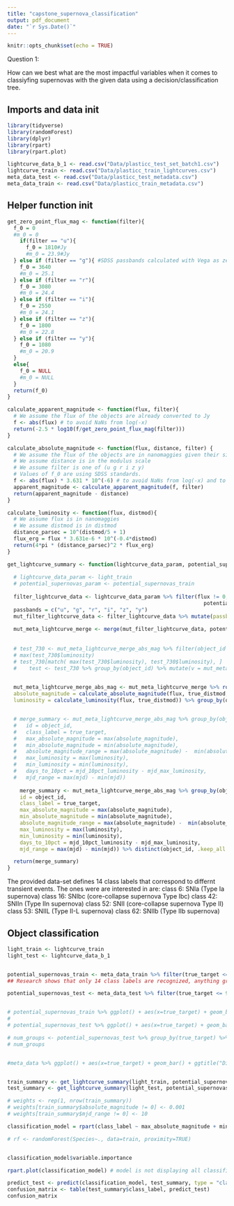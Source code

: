 ```yaml
---
title: "capstone_supernova_classification"
output: pdf_document
date: "`r Sys.Date()`"
---
```


```r
knitr::opts_chunk$set(echo = TRUE)
```

Question 1:

How can we best what are the most impactful variables when it comes to classiyfing supernovas with the given data using a decision/classification tree.



## Imports and data init
```r
library(tidyverse)
library(randomForest)
library(dplyr)
library(rpart)
library(rpart.plot)

lightcurve_data_b_1 <- read.csv("Data/plasticc_test_set_batch1.csv")
lightcurve_train <- read.csv("Data/plasticc_train_lightcurves.csv")
meta_data_test <- read.csv("Data/plasticc_test_metadata.csv")
meta_data_train <- read.csv("Data/plasticc_train_metadata.csv")
```


## Helper function init
```r
get_zero_point_flux_mag <- function(filter){
  f_0 = 0
  #m_0 = 0
    if(filter == "u"){
      f_0 = 1810#Jy
      #m_0 = 23.9#Jy
  } else if (filter == "g"){ #SDSS passbands calculated with Vega as zero point reference
    f_0 = 3640
    #m_0 = 25.1
  } else if (filter == "r"){
    f_0 = 3080
    #m_0 = 24.4
  } else if (filter == "i"){
    f_0 = 2550
    #m_0 = 24.1
  } else if (filter == "z"){
    f_0 = 1800
    #m_0 = 22.8
  } else if (filter == "y"){ 
    f_0 = 1080
    #m_0 = 20.9
  }
  else{
    f_0 = NULL
    #m_0 = NULL
  }
  return(f_0)
}

calculate_apparent_magnitude <- function(flux, filter){
  # We assume the flux of the objects are already converted to Jy
  f <- abs(flux) # to avoid NaNs from log(-x)
  return(-2.5 * log10(f/get_zero_point_flux_mag(filter)))
}

calculate_absolute_magnitude <- function(flux, distance, filter) {
  # We assume the flux of the objects are in nanomaggies given their size.
  # We assume distance is in the modulus scale
  # We assume filter is one of (u g r i z y)
  # Values of f_0 are using SDSS standards.
  f <- abs(flux) * 3.631 * 10^(-6) # to avoid NaNs from log(-x) and to convert to Jy from nanomaggies
  apparent_magnitude <- calculate_apparent_magnitude(f, filter)
  return(apparent_magnitude - distance)
}

calculate_luminosity <- function(flux, distmod){
  # We assume flux is in nanomaggies
  # We assume distmod is in distmod
  distance_parsec = 10^(distmod/5 + 1)
  flux_erg = flux * 3.631e-6 * 10^(-0.4*distmod) 
  return(4*pi * (distance_parsec)^2 * flux_erg)
}

get_lightcurve_summary <- function(lightcurve_data_param, potential_supernovas_param){
  
  # lightcurve_data_param <- light_train
  # potential_supernovas_param <- potential_supernovas_train
  
  filter_lightcurve_data <- lightcurve_data_param %>% filter(flux != 0, object_id %in%
                                                               potential_supernovas_param$object_id)
  passbands = c("u", "g", "r", "i", "z", "y")
  mut_filter_lightcurve_data <- filter_lightcurve_data %>% mutate(passband_letter = passbands[passband + 1])
  
  mut_meta_lightcurve_merge <- merge(mut_filter_lightcurve_data, potential_supernovas_param, by = "object_id", all.x = TRUE)
  
  
  # test_730 <- mut_meta_lightcurve_merge_abs_mag %>% filter(object_id == 730)
  # max(test_730$luminosity)
  # test_730[match( max(test_730$luminosity), test_730$luminosity), ]
  #    test <- test_730 %>% group_by(object_id) %>% mutate(v = mut_meta_lightcurve_merge_abs_mag[match(max(luminosity), mut_meta_lightcurve_merge_abs_mag$luminosity), ]$mjd)
  

  mut_meta_lightcurve_merge_abs_mag <- mut_meta_lightcurve_merge %>% rowwise() %>% mutate(
  absolute_magnitude = calculate_absolute_magnitude(flux, true_distmod, passband_letter),
  luminosity = calculate_luminosity(flux, true_distmod)) %>% group_by(object_id) %>% mutate(mjd_max_luminosity =  mut_meta_lightcurve_merge_abs_mag[match(max(luminosity), mut_meta_lightcurve_merge_abs_mag$luminosity), ]$mjd, mjd_10pct_luminosity = mut_meta_lightcurve_merge_abs_mag[which(mut_meta_lightcurve_merge_abs_mag$luminosity <= 0.1 * max(luminosity) & mjd > mjd_max_luminosity)[1], ]$mjd)


  # merge_summary <- mut_meta_lightcurve_merge_abs_mag %>% group_by(object_id) %>% summarise(
  #   id = object_id,
  #   class_label = true_target,
  #   max_absolute_magnitude = max(absolute_magnitude),
  #   min_absolute_magnitude = min(absolute_magnitude),
  #   absolute_magnitude_range = max(absolute_magnitude) -  min(absolute_magnitude),
  #   max_luminosity = max(luminosity),
  #   min_luminosity = min(luminosity),
  #   days_to_10pct = mjd_10pct_luminosity - mjd_max_luminosity,
  #   mjd_range = max(mjd) - min(mjd))
  
    merge_summary <- mut_meta_lightcurve_merge_abs_mag %>% group_by(object_id) %>% summarise(
    id = object_id,
    class_label = true_target,
    max_absolute_magnitude = max(absolute_magnitude),
    min_absolute_magnitude = min(absolute_magnitude),
    absolute_magnitude_range = max(absolute_magnitude) -  min(absolute_magnitude),
    max_luminosity = max(luminosity),
    min_luminosity = min(luminosity),
    days_to_10pct = mjd_10pct_luminosity - mjd_max_luminosity,
    mjd_range = max(mjd) - min(mjd)) %>% distinct(object_id, .keep_all = TRUE)

  return(merge_summary)
}

```


The provided data-set defines 14 class labels that correspond to differnt transient events. The ones were are interested in are:
  class 6: SNIa (Type Ia supernova)
  class 16: SNIbc (core-collapse supernova Type Ibc)
  class 42: SNIIn (Type IIn supernova)
  class 52: SNII (core-collapse supernova Type II)
  class 53: SNIIL (Type II-L supernova)
  class 62: SNIIb (Type IIb supernova)

## Object classification
```r
light_train <- lightcurve_train
light_test <- lightcurve_data_b_1


potential_supernovas_train <- meta_data_train %>% filter(true_target <= 95, true_target %in% c(6, 16, 42, 52, 53, 62)) # these values represent (SNIa, SNIbc, SNIIn, SNII, SNIIL, SNIIb)
## Research shows that only 14 class labels are recognized, anything greater than this is not a value that can be classified by this algorithm.

potential_supernovas_test <- meta_data_test %>% filter(true_target <= 95, true_target %in% c(6, 16, 42, 52, 53, 62))


# potential_supernovas_train %>% ggplot() + aes(x=true_target) + geom_bar() + ggtitle("Distribution of true_target for objects that are most likley supernovas (train)")
# 
# potential_supernovas_test %>% ggplot() + aes(x=true_target) + geom_bar() + ggtitle("Distribution of true_target for objects that are most likley supernovas (test)")

# num_groups <- potential_supernovas_test %>% group_by(true_target) %>% summarise(n=n())
# num_groups


#meta_data %>% ggplot() + aes(x=true_target) + geom_bar() + ggtitle("Distribution of true_target for objects in meta data")


train_summary <- get_lightcurve_summary(light_train, potential_supernovas_train)
test_summary <- get_lightcurve_summary(light_test, potential_supernovas_test)

# weights <- rep(1, nrow(train_summary))
# weights[train_summary$absolute_magnitude != 0] <- 0.001
# weights[train_summary$mjd_range != 0] <- 10

classification_model = rpart(class_label ~ max_absolute_magnitude + min_absolute_magnitude + days_to_10pct + max_luminosity + min_luminosity + mjd_range, data = train_summary, method = 'class')

# rf <- randomForest(Species~., data=train, proximity=TRUE)


classification_model$variable.importance

rpart.plot(classification_model) # model is not displaying all classification

predict_test <- predict(classification_model, test_summary, type = "class")
confusion_matrix <- table(test_summary$class_label, predict_test)
confusion_matrix

```


